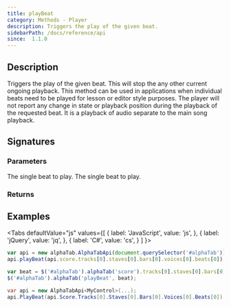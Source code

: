 ```yaml
---
title: playBeat
category: Methods - Player
description: Triggers the play of the given beat.
sidebarPath: /docs/reference/api
since:  1.1.0
---
```


<SinceBadge since="1.0.0" />


## Description
Triggers the play of the given beat. This will stop the any other current ongoing playback.
This method can be used in applications when individual beats need to be played for lesson or editor style purposes. 
The player will not report any change in state or playback position during the playback of the requested beat. 
It is a playback of audio separate to the main song playback. 

## Signatures

<TypeTable>
    <TypeRow type="js" name="function playBeat(beat)" />
    <TypeRow type="jquery" name="alphaTab('playBeat', beat)" />
    <TypeRow type="net" name="void PlayBeat(Beat beat)" />
</TypeTable>

### Parameters

<ParameterTable>
    <ParameterRow platform="js" name="beat" type="alphaTab.model.Beat">
        The single beat to play.
    </ParameterRow>
    <ParameterRow platform="net" name="beat" type="AlphaTab.Model.Beat">
        The single beat to play.
    </ParameterRow>
</ParameterTable>


### Returns


## Examples

<Tabs
  defaultValue="js"
  values={[
    { label: 'JavaScript', value: 'js', },
    { label: 'jQuery', value: 'jq', },
    { label: 'C#', value: 'cs', }
  ]
}>
<TabItem value="js">

```js
var api = new alphaTab.AlphaTabApi(document.querySelector('#alphaTab'));
api.playBeat(api.score.tracks[0].staves[0].bars[0].voices[0].beats[0]);
```

</TabItem>
<TabItem value="jq">

```js
var beat = $('#alphaTab').alphaTab('score').tracks[0].staves[0].bars[0].voices[0].beats[0];
$('#alphaTab').alphaTab('playBeat', beat);
```

</TabItem>
<TabItem value="cs">

```csharp
var api = new AlphaTabApi<MyControl>(...);
api.PlayBeat(api.Score.Tracks[0].Staves[0].Bars[0].Voices[0].Beats[0]);
```

</TabItem>
</Tabs>
